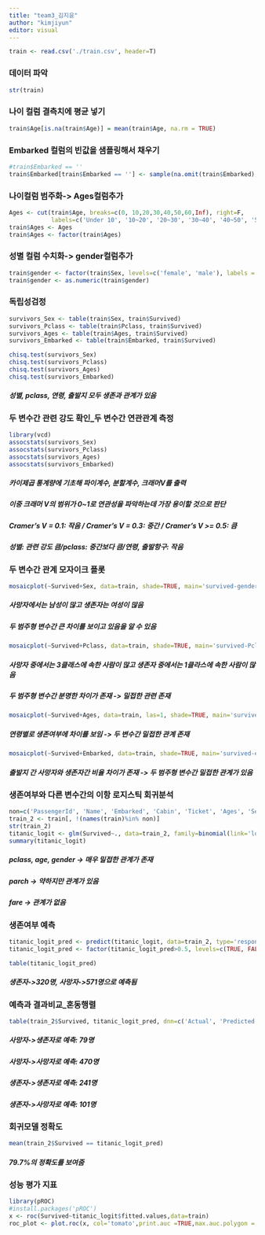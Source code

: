```yaml
---
title: "team3_김지윤"
author: "kimjiyun"
editor: visual
---
```

```r
train <- read.csv('./train.csv', header=T)
```

### 데이터 파악
```r
str(train)
```

### 나이 컬럼 결측치에 평균 넣기
```r
train$Age[is.na(train$Age)] = mean(train$Age, na.rm = TRUE)
```

### Embarked 컬럼의 빈값을 샘플링해서 채우기
```r
#train$Embarked == ''
train$Embarked[train$Embarked == ''] <- sample(na.omit(train$Embarked), 2)
```

### 나이컬럼 범주화-> Ages컬럼추가
```r
Ages <- cut(train$Age, breaks=c(0, 10,20,30,40,50,60,Inf), right=F, 
            labels=c('Under 10', '10~20', '20~30', '30~40', '40~50', '50~60', 'over 60'))
train$Ages <- Ages
train$Ages <- factor(train$Ages)
```


### 성별 컬럼 수치화-> gender컬럼추가
```r
train$gender <- factor(train$Sex, levels=c('female', 'male'), labels = c(0, 1))
train$gender <- as.numeric(train$gender)
```


### 독립성검정
```r
survivors_Sex <- table(train$Sex, train$Survived)
survivors_Pclass <- table(train$Pclass, train$Survived)
survivors_Ages <- table(train$Ages, train$Survived)
survivors_Embarked <- table(train$Embarked, train$Survived)
```


```r
chisq.test(survivors_Sex)
chisq.test(survivors_Pclass)
chisq.test(survivors_Ages)
chisq.test(survivors_Embarked)
```
##### 성별, pclass, 연령, 출발지 모두 생존과 관계가 있음


### 두 변수간 관련 강도 확인_두 변수간 연관관계 측정
```r
library(vcd)
assocstats(survivors_Sex)
assocstats(survivors_Pclass)
assocstats(survivors_Ages)
assocstats(survivors_Embarked)
```
##### 카이제곱 통계량에 기초해 파이계수, 분할계수, 크래머V를 출력  
##### 이중 크래머 V의 범위가 0~1로 연관성을 파악하는데 가장 용이할 것으로 판단  
##### Cramer's V = 0.1: 작음  /  Cramer's V = 0.3: 중간  /  Cramer's V >= 0.5: 큼  
##### 성별: 관련 강도 큼/pclass: 중간보다 큼/연령, 출발항구: 작음

### 두 변수간 관계 모자이크 플롯
```r
mosaicplot(~Survived+Sex, data=train, shade=TRUE, main='survived-gender')
```
##### 사망자에서는 남성이 많고 생존자는 여성이 많음  
##### 두 범주형 변수간 큰 차이를 보이고 있음을 알 수 있음 

```r
mosaicplot(~Survived+Pclass, data=train, shade=TRUE, main='survived-Pclass')
```
##### 사망자 중에서는 3클래스에 속한 사람이 많고 생존자 중에서는 1클라스에 속한 사람이 많음  
##### 두 범주형 변수간 분명한 차이가 존재 -> 밀접한 관련 존재

```r
mosaicplot(~Survived+Ages, data=train, las=1, shade=TRUE, main='survived-age')
```
##### 연령별로 생존여부에 차이를 보임 -> 두 변수간 밀접한 관계 존재

```r
mosaicplot(~Survived+Embarked, data=train, shade=TRUE, main='survived-embarked')
```
##### 출발지 간 사망자와 생존자간 비율 차이가 존재 -> 두 범주형 변수간 밀접한 관계가 있음


### 생존여부와 다른 변수간의 이항 로지스틱 회귀분석
```r
non=c('PassengerId', 'Name', 'Embarked', 'Cabin', 'Ticket', 'Ages', 'Sex', 'SibSp')
train_2 <- train[, !(names(train)%in% non)]
str(train_2)
titanic_logit <- glm(Survived~., data=train_2, family=binomial(link='logit'))
summary(titanic_logit)
```
##### pclass, age, gender -> 매우 밀접한 관계가 존재
##### parch -> 약하지만 관계가 있음
##### fare -> 관계가 없음

### 생존여부 예측
```r
titanic_logit_pred <- predict(titanic_logit, data=train_2, type='response')
titanic_logit_pred <- factor(titanic_logit_pred>0.5, levels=c(TRUE, FALSE), labels=c(1, 0))

table(titanic_logit_pred)
```
##### 생존자->320명, 사망자->571명으로 예측됨


### 예측과 결과비교_혼동행렬
```r
table(train_2$Survived, titanic_logit_pred, dnn=c('Actual', 'Predicted'))
```
##### 사망자->생존자로 예측: 79명
##### 사망자->사망자로 예측: 470명
##### 생존자->생존자로 예측: 241명
##### 생존자->사망자로 예측: 101명


### 회귀모델 정확도
```r
mean(train_2$Survived == titanic_logit_pred)
```
##### 79.7%의 정확도를 보여줌


### 성능 평가 지표
```r
library(pROC)
#install.packages('pROC')
x <- roc(Survived~titanic_logit$fitted.values,data=train)
roc_plot <- plot.roc(x, col='tomato',print.auc =TRUE,max.auc.polygon = TRUE)
```


